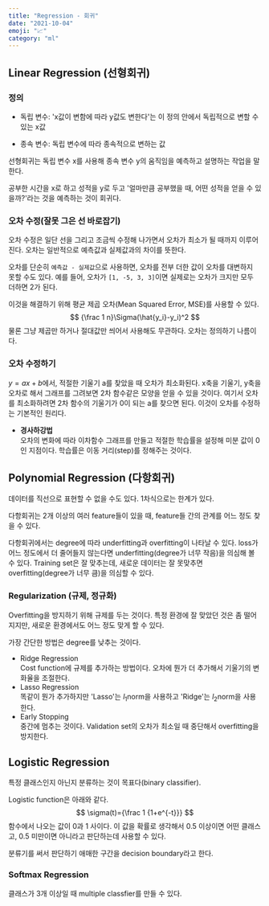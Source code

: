 ```yaml
---
title: "Regression - 회귀"
date: "2021-10-04"
emoji: "📈"
category: "ml"
---
```

## Linear Regression (선형회귀)
### 정의
- 독립 변수: 'x값이 변함에 따라 y값도 변한다'는 이 정의 안에서 독립적으로 변할 수 있는 x값

- 종속 변수: 독립 변수에 따라 종속적으로 변하는 값

선형회귀는 독립 변수 x를 사용해 종속 변수 y의 움직임을 예측하고 설명하는 작업을 말한다.

공부한 시간을 x로 하고 성적을 y로 두고 '얼마만큼 공부했을 때, 어떤 성적을 얻을 수 있을까?'라는 것을 예측하는 것이 회귀다.

### 오차 수정(잘못 그은 선 바로잡기)
오차 수정은 일단 선을 그리고 조금씩 수정해 나가면서 오차가 최소가 될 때까지 이루어진다. 오차는 일반적으로 예측값과 실제값과의 차이를 뜻한다.

오차를 단순히 `예측값 - 실제값`으로 사용하면, 오차를 전부 더한 값이 오차를 대변하지 못할 수도 있다. 예를 들어, 오차가 `[1, -5, 3, 3]`이면 실제로는 오차가 크지만 모두 더하면 2가 된다.

이것을 해결하기 위해 평균 제곱 오차(Mean Squared Error, MSE)를 사용할 수 있다.
$$
{\frac 1 n}\Sigma(\hat{y_i}-y_i)^2
$$
물론 그냥 제곱만 하거나 절대값만 씌어서 사용해도 무관하다. 오차는 정의하기 나름이다.

### 오차 수정하기
$y=ax+b$에서, 적절한 기울기 a를 찾았을 때 오차가 최소화된다. x축을 기울기, y축을 오차로 해서 그래프를 그려보면 2차 함수같은 모양을 얻을 수 있을 것이다. 여기서 오차를 최소화하려면 2차 함수의 기울기가 0이 되는 a를 찾으면 된다.
이것이 오차를 수정하는 기본적인 원리다.
- **경사하강법**  
    오차의 변화에 따라 이차함수 그래프를 만들고 적절한 학습률을 설정해 미분 값이 0인 지점이다. 학습률은 이동 거리(step)를 정해주는 것이다.

## Polynomial Regression (다항회귀)
데이터를 직선으로 표현할 수 없을 수도 있다. 1차식으로는 한계가 있다.

다항회귀는 2개 이상의 여러 feature들이 있을 때, feature들 간의 관계를 어느 정도 찾을 수 있다.

다항회귀에서는 degree에 따라 underfitting과 overfitting이 나타날 수 있다. loss가 어느 정도에서 더 줄어들지 않는다면 underfitting(degree가 너무 작음)을 의심해 볼 수 있다.
Training set은 잘 맞추는데, 새로운 데이터는 잘 못맞추면 overfitting(degree가 너무 큼)을 의심할 수 있다.

### Regularization (규제, 정규화)
Overfitting을 방지하기 위해 규제를 두는 것이다. 특정 환경에 잘 맞았던 것은 좀 떨어지지만, 새로운 환경에서도 어느 정도 맞게 할 수 있다.

가장 간단한 방법은 degree를 낮추는 것이다.

- Ridge Regression  
    Cost function에 규제를 추가하는 방법이다. 오차에 뭔가 더 추가해서 기울기의 변화율을 조절한다.
- Lasso Regression  
    똑같이 뭔가 추가하지만 'Lasso'는 $l_1$norm을 사용하고 'Ridge'는 $l_2$norm을 사용한다.
- Early Stopping  
    중간에 멈추는 것이다. Validation set의 오차가 최소일 때 중단해서 overfitting을 방지한다.

## Logistic Regression
특정 클래스인지 아닌지 분류하는 것이 목표다(binary classifier).

Logistic function은 아래와 같다.
$$
\sigma(t)={\frac 1 {1+e^{-t}}}
$$
함수에서 나오는 값이 0과 1 사이다. 이 값을 확률로 생각해서 0.5 이상이면 어떤 클래스고, 0.5 미만이면 아니라고 판단하는데 사용할 수 있다.

분류기를 써서 판단하기 애매한 구간을 decision boundary라고 한다.

### Softmax Regression
클래스가 3개 이상일 때 multiple classfier를 만들 수 있다.
